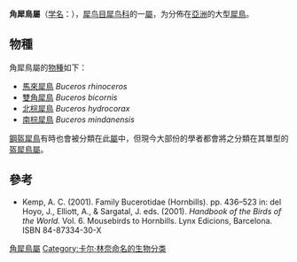 {{AutoTaxobox
| image = Rhinoceros_hornbill_national_aviary.jpg
| image_caption = [[馬來犀鳥|馬來犀鳥]] ''Buceros rhinoceros''
| taxon = Buceros
| authority = [[Linnaeus|Linnaeus]], 1758
| subdivision =
* [[馬來犀鳥|馬來犀鳥]] ''B. rhinoceros''
* [[雙角犀鳥|雙角犀鳥]] ''B. bicornis''
* [[北棕犀鳥|北棕犀鳥]] ''B. hydrocorax''
* [[南棕犀鳥|南棕犀鳥]] ''B. mindanensis''
| synonyms =
*''Hydrocorax''
}}

'''角犀鳥屬'''（[[学名|学名]]：{{lang|la|''Buceros''}}），[[犀鸟目|犀鸟目]][[犀鸟科|犀鸟科]]的一[[屬|屬]]，为分佈在[[亞洲|亞洲]]的大型[[犀鳥|犀鳥]]。

== 物種 ==
角犀鳥屬的[[物種|物種]]如下：

* [[馬來犀鳥|馬來犀鳥]] ''Buceros rhinoceros''
* [[雙角犀鳥|雙角犀鳥]] ''Buceros bicornis''
* [[北棕犀鳥|北棕犀鳥]] ''Buceros hydrocorax''
* [[南棕犀鳥|南棕犀鳥]] ''Buceros mindanensis''

[[鋼盔犀鳥|鋼盔犀鳥]]有時也會被分類在此[[屬|屬]]中，但現今大部份的學者都會將之分類在其單型的[[盔犀鳥屬|盔犀鳥屬]]。

== 參考 ==
* Kemp, A. C. (2001). Family Bucerotidae (Hornbills). pp. 436–523 in: del Hoyo, J., Elliott, A., & Sargatal, J. eds. (2001). ''Handbook of the Birds of the World.'' Vol. 6. Mousebirds to Hornbills. Lynx Edicions, Barcelona. ISBN 84-87334-30-X
{{Taxonbar|from=Q850627}}

[[Category:角犀鳥屬|]]
[[Category:卡尔·林奈命名的生物分类|Category:卡尔·林奈命名的生物分类]]